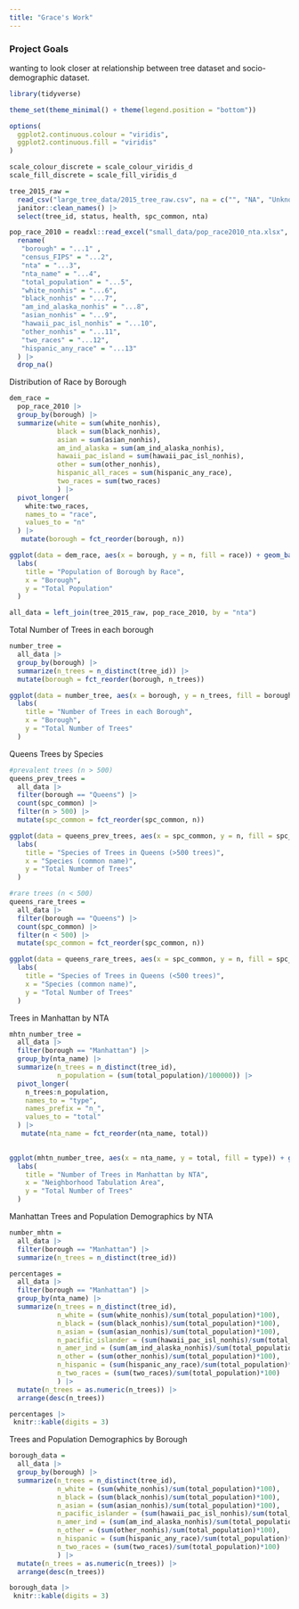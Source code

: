 ```yaml
---
title: "Grace's Work"
---
```


### Project Goals 
wanting to look closer at relationship between tree dataset and socio-demographic dataset. 


```r
library(tidyverse)

theme_set(theme_minimal() + theme(legend.position = "bottom"))

options(
  ggplot2.continuous.colour = "viridis",
  ggplot2.continuous.fill = "viridis"
)

scale_colour_discrete = scale_colour_viridis_d
scale_fill_discrete = scale_fill_viridis_d
```

```r
tree_2015_raw = 
  read_csv("large_tree_data/2015_tree_raw.csv", na = c("", "NA", "Unknown")) |> 
  janitor::clean_names() |> 
  select(tree_id, status, health, spc_common, nta)
```

```r
pop_race_2010 = readxl::read_excel("small_data/pop_race2010_nta.xlsx", skip = 6, col_names = FALSE, na = "NA") |> 
  rename(
   "borough" = "...1" ,
   "census_FIPS" = "...2",
   "nta" = "...3",
   "nta_name" = "...4",
   "total_population" = "...5",
   "white_nonhis" = "...6",
   "black_nonhis" = "...7",
   "am_ind_alaska_nonhis" = "...8",
   "asian_nonhis" = "...9",
   "hawaii_pac_isl_nonhis" = "...10",
   "other_nonhis" = "...11",
   "two_races" = "...12",
   "hispanic_any_race" = "...13"
  ) |> 
  drop_na()
```

Distribution of Race by Borough
```r
dem_race = 
  pop_race_2010 |> 
  group_by(borough) |> 
  summarize(white = sum(white_nonhis),
            black = sum(black_nonhis),
            asian = sum(asian_nonhis),
            am_ind_alaska = sum(am_ind_alaska_nonhis),
            hawaii_pac_island = sum(hawaii_pac_isl_nonhis),
            other = sum(other_nonhis),
            hispanic_all_races = sum(hispanic_any_race),
            two_races = sum(two_races)
            ) |> 
  pivot_longer(
    white:two_races,
    names_to = "race",
    values_to = "n"
  ) |> 
   mutate(borough = fct_reorder(borough, n)) 

ggplot(data = dem_race, aes(x = borough, y = n, fill = race)) + geom_bar(stat = 'identity', position = 'dodge')  + 
  labs(
    title = "Population of Borough by Race",
    x = "Borough",
    y = "Total Population"
  )
```


```r
all_data = left_join(tree_2015_raw, pop_race_2010, by = "nta")
```

Total Number of Trees in each borough
```r
number_tree = 
  all_data |> 
  group_by(borough) |> 
  summarize(n_trees = n_distinct(tree_id)) |> 
  mutate(borough = fct_reorder(borough, n_trees))

ggplot(data = number_tree, aes(x = borough, y = n_trees, fill = borough)) + geom_bar(stat = 'identity') + geom_text(aes(label = n_trees), size = 3, vjust = -1) + 
  labs(
    title = "Number of Trees in each Borough",
    x = "Borough",
    y = "Total Number of Trees"
  )
```

Queens Trees by Species
```r
#prevalent trees (n > 500)
queens_prev_trees = 
  all_data |> 
  filter(borough == "Queens") |>
  count(spc_common) |> 
  filter(n > 500) |> 
  mutate(spc_common = fct_reorder(spc_common, n))

ggplot(data = queens_prev_trees, aes(x = spc_common, y = n, fill = spc_common)) + geom_bar(stat = 'identity') + theme(legend.position = "none", axis.text.x = element_text(angle = 65, hjust=1)) + 
  labs(
    title = "Species of Trees in Queens (>500 trees)",
    x = "Species (common name)",
    y = "Total Number of Trees"
  )
```

```r
#rare trees (n < 500)
queens_rare_trees = 
  all_data |> 
  filter(borough == "Queens") |>
  count(spc_common) |> 
  filter(n < 500) |> 
  mutate(spc_common = fct_reorder(spc_common, n))

ggplot(data = queens_rare_trees, aes(x = spc_common, y = n, fill = spc_common)) + geom_bar(stat = 'identity') + theme(legend.position = "none", axis.text.x = element_text(angle = 65, hjust=1)) + 
  labs(
    title = "Species of Trees in Queens (<500 trees)",
    x = "Species (common name)",
    y = "Total Number of Trees"
  )
```


Trees in Manhattan by NTA 
```r
mhtn_number_tree = 
  all_data |> 
  filter(borough == "Manhattan") |> 
  group_by(nta_name) |> 
  summarize(n_trees = n_distinct(tree_id),
            n_population = (sum(total_population)/100000)) |> 
  pivot_longer(
    n_trees:n_population,
    names_to = "type",
    names_prefix = "n_",
    values_to = "total"
  ) |> 
   mutate(nta_name = fct_reorder(nta_name, total))
  

ggplot(mhtn_number_tree, aes(x = nta_name, y = total, fill = type)) + geom_bar(stat = 'identity', position = 'dodge')+ theme(axis.text.x = element_text(angle = 65, hjust=1)) + 
  labs(
    title = "Number of Trees in Manhattan by NTA",
    x = "Neighborhood Tabulation Area",
    y = "Total Number of Trees"
  )
```


Manhattan Trees and Population Demographics by NTA 
```r
number_mhtn = 
  all_data |> 
  filter(borough == "Manhattan") |> 
  summarize(n_trees = n_distinct(tree_id))

percentages = 
  all_data |> 
  filter(borough == "Manhattan") |> 
  group_by(nta_name) |> 
  summarize(n_trees = n_distinct(tree_id),
            n_white = (sum(white_nonhis)/sum(total_population)*100),
            n_black = (sum(black_nonhis)/sum(total_population)*100),
            n_asian = (sum(asian_nonhis)/sum(total_population)*100),
            n_pacific_islander = (sum(hawaii_pac_isl_nonhis)/sum(total_population)*100),
            n_amer_ind = (sum(am_ind_alaska_nonhis)/sum(total_population)*100),
            n_other = (sum(other_nonhis)/sum(total_population)*100),
            n_hispanic = (sum(hispanic_any_race)/sum(total_population)*100),
            n_two_races = (sum(two_races)/sum(total_population)*100)
            ) |> 
  mutate(n_trees = as.numeric(n_trees)) |> 
  arrange(desc(n_trees))

percentages |> 
 knitr::kable(digits = 3)
```

Trees and Population Demographics by Borough 
 
```r
borough_data = 
  all_data |> 
  group_by(borough) |> 
  summarize(n_trees = n_distinct(tree_id),
            n_white = (sum(white_nonhis)/sum(total_population)*100),
            n_black = (sum(black_nonhis)/sum(total_population)*100),
            n_asian = (sum(asian_nonhis)/sum(total_population)*100),
            n_pacific_islander = (sum(hawaii_pac_isl_nonhis)/sum(total_population)*100),
            n_amer_ind = (sum(am_ind_alaska_nonhis)/sum(total_population)*100),
            n_other = (sum(other_nonhis)/sum(total_population)*100),
            n_hispanic = (sum(hispanic_any_race)/sum(total_population)*100),
            n_two_races = (sum(two_races)/sum(total_population)*100)
            ) |> 
  mutate(n_trees = as.numeric(n_trees)) |> 
  arrange(desc(n_trees))

borough_data |> 
 knitr::kable(digits = 3)
```

